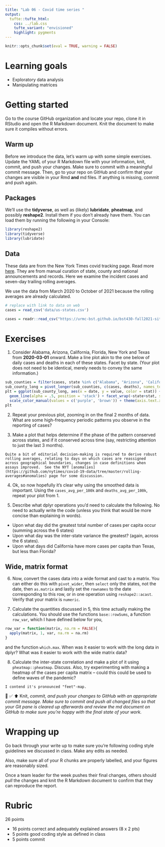 ```yaml
---
title: "Lab 06 - Covid time series "
output: 
  tufte::tufte_html:
    css: ../lab.css
    tufte_variant: "envisioned"
    highlight: pygments
---
```


```r
knitr::opts_chunk$set(eval = TRUE, warning = FALSE)
```


# Learning goals

-  Exploratory data analysis
-  Manipulating matrices

# Getting started

Go to the course GitHub organization and locate your repo, clone it in RStudio and open the R Markdown document.
Knit the document to make sure it compiles without errors.

## Warm up

Before we introduce the data, let's warm up with some simple exercises.
Update the YAML of your R Markdown file with your information, knit, commit, and push your changes.
Make sure to commit with a meaningful commit message.
Then, go to your repo on GitHub and confirm that your changes are visible in your Rmd **and** md files.
If anything is missing, commit and push again.

## Packages

We'll use the **tidyverse**, as well as (likely) **lubridate**, **pheatmap**, and possibly **reshape2**.
Install them if you don't already have them.
You can load them by running the following in your Console:

```r
library(reshape2)
library(tidyverse)
library(lubridate)
```

## Data

These data are from the New York Times covid tracking page.  Read more [here](https://github.com/nytimes/covid-19-data).  They are from manual curation of state, county and national announcements and records.  Here we examine the incident cases and seven-day trailing rolling averages.

We use the data from March 2020 to October of 2021 because the rolling averages are already calculated. 

```r
# replace with link to data on web
cases = read_csv('data/us-states.csv')
```

```r
cases = readr::read_csv("https://urmc-bst.github.io/bst430-fall2021-site/hw_lab_instruction/lab06-covid-times/data/us-states.csv")
```


# Exercises

1.  Consider Alabama, Arizona, California, Florida, New York and Texas from **2020-03-01** onward.  Make a line plot akin to the one below of daily cases and deaths in each of these states.  Facet by state.  (Your plot does not need to be identical, merely needs to convey the same information.)

```r
sub_counties = filter(cases, state %in% c("Alabama", "Arizona", 'California', 'Florida', 'New York', 'Texas'), date >= as.Date('2020-03-01'))
sub_county_long = pivot_longer(sub_counties, c(cases, deaths), names_to = 'stat')
plt = ggplot(sub_county_long, aes(x = date, y = value, color = stat)) + 
  geom_line(alpha = .5, position = 'stack') + facet_wrap(~state+stat, scales = 'free_y') + theme_minimal() +
  scale_color_manual(values = c('purple', 'brown')) + theme(axis.text.x = element_text(angle = 45))
plt
```

2.  Repeat your previous plot, zooming in on the final 2 months of data.  What are some high-frequency periodic patterns you observe in the reporting of cases?


3.   Make a plot that helps determine if the phase of the pattern conserved across states, and if it conserved across time (say, restricting attention to just the last 3 months).

```marginfigure
Quite a bit of editorial decision-making is required to derive robust rolling averages, relating to days on which cases are reassigned across geographical boundaries, changes in case definitions when assays improved.  See the NYT [anomalies](https://github.com/nytimes/covid-19-data/tree/master/rolling-averages#anomalies) page for some discussion.
```

4.  Ok, so now hopefully it's clear why using the smoothed data is important.  Using the `cases_avg_per_100k` and `deaths_avg_per_100k`, repeat your plot from 1.

5.  Describe what dplyr operations you'd need to calculate the following.  No need to actually write the code (unless you think that would be more concise than explaining in words).
*  Upon what day did the greatest total number of cases per capita occur (summing across the 6 states)
*  Upon what day was the inter-state variance the greatest? (again, across the 6 states).
*  Upon what days did California have more cases per capita than Texas, but less than Florida?

## Wide, matrix format

6.  Now, convert the cases data into a wide format and cast to a matrix.  You can either do this with `pivot_wider`, then `select` only the states, not the date, then `as.matrix` and lastly set the `rownames` to the date corresponding to this row, or in one operation using `reshape2::acast`.  Verify that your matrix is `numeric`.

7.  Calculate the quantities discussed in 5, this time actually making the calculations.  You should use the functions `base::rowSums`, a function `row_var`, which I have defined below for you,
```r
row_var = function(matrix, na.rm = FALSE){
  apply(matrix, 1, var, na.rm = na.rm)
}
```
and the function `which.max`.  When was it easier to work with the long data in dplyr?  What was it easier to work with the wide matrix data?


8.  Calculate the inter-state correlation and make a plot of it using `pheatmap::pheatmap`.  Discuss.  Also, try experimenting with making a heatmap of the cases per capita matrix -- could this could be used to define waves of the pandemic?
```marginfigure
I contend it's pronounced "feet"-map.
```

🧶 ✅ ⬆️  Knit, *commit, and push your changes to GitHub with an appropriate commit message. Make sure to commit and push all changed files so that your Git pane is cleared up afterwards and review the md document on GitHub to make sure you're happy with the final state of your work.*

# Wrapping up

Go back through your write up to make sure you're following coding style guidelines we discussed in class.
Make any edits as needed.

Also, make sure all of your R chunks are properly labelled, and your figures are reasonably sized.

Once a team leader for the week pushes their final changes, others should *pull* the changes and knit the R Markdown document to confirm that they can reproduce the report.

# Rubric 

26 points

*  16 points correct and adequately explained answers (8 x 2 pts)
*  5 points good coding style as defined in class
*  5 points commit
